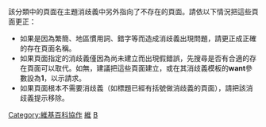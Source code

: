 {{empty category}}
{{backlog}}
{{hiddencat}}
該分類中的頁面在主題消歧義中另外指向了不存在的頁面。請依以下情況把這些頁面更正：
*如果是因為繁簡、地區慣用詞、錯字等而造成消歧義出現問題，請更正成正確的存在頁面名稱。 
*如果頁面指定的消歧義僅因為尚未建立而出現假錯誤，先搜尋是否有合適的存在頁面可以取代。如無，建議把這些頁面建立，或在其消歧義模板的'''want'''參數設為'''1'''，以示請求。 
*如果頁面根本不需要消歧義（如標題已經有括號做消歧義的頁面），請把該消歧義提示移除。

:::'''{{分類隨機頁面||2}}'''

[[Category:維基百科協作|Category:維基百科協作]]
[[Category:消歧义|維]]
[[Category:维基百科条目清理|B]]